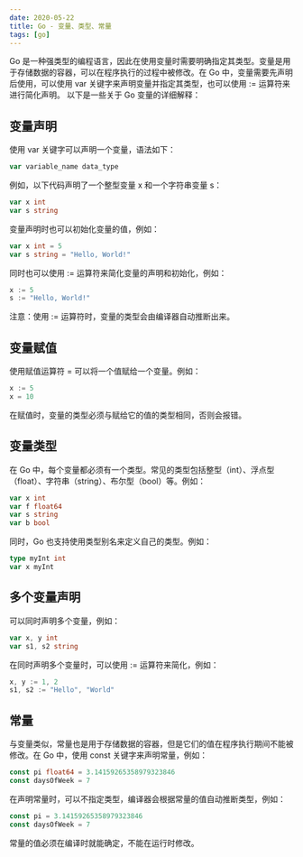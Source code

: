 ```yaml
---
date: 2020-05-22
title: Go - 变量、类型、常量
tags: [go]
---
```


Go 是一种强类型的编程语言，因此在使用变量时需要明确指定其类型。变量是用于存储数据的容器，可以在程序执行的过程中被修改。在 Go 中，变量需要先声明后使用，可以使用 var 关键字来声明变量并指定其类型，也可以使用 := 运算符来进行简化声明。
以下是一些关于 Go 变量的详细解释：

## 变量声明

使用 var 关键字可以声明一个变量，语法如下：

```go
var variable_name data_type
```

例如，以下代码声明了一个整型变量 x 和一个字符串变量 s：

```go
var x int
var s string
```

变量声明时也可以初始化变量的值，例如：

```go
var x int = 5
var s string = "Hello, World!"
```

同时也可以使用 := 运算符来简化变量的声明和初始化，例如：

```go
x := 5
s := "Hello, World!"
```

注意：使用 := 运算符时，变量的类型会由编译器自动推断出来。

## 变量赋值

使用赋值运算符 = 可以将一个值赋给一个变量。例如：

```go
x := 5
x = 10
```

在赋值时，变量的类型必须与赋给它的值的类型相同，否则会报错。

## 变量类型

在 Go 中，每个变量都必须有一个类型。常见的类型包括整型（int）、浮点型（float）、字符串（string）、布尔型（bool）等。例如：

```go
var x int
var f float64
var s string
var b bool
```

同时，Go 也支持使用类型别名来定义自己的类型。例如：

```go
type myInt int
var x myInt
```

## 多个变量声明

可以同时声明多个变量，例如：

```go
var x, y int
var s1, s2 string
```

在同时声明多个变量时，可以使用 := 运算符来简化，例如：

```go
x, y := 1, 2
s1, s2 := "Hello", "World"
```

## 常量

与变量类似，常量也是用于存储数据的容器，但是它们的值在程序执行期间不能被修改。在 Go 中，使用 const 关键字来声明常量，例如：

```go
const pi float64 = 3.14159265358979323846
const daysOfWeek = 7
```

在声明常量时，可以不指定类型，编译器会根据常量的值自动推断类型，例如：

```go
const pi = 3.14159265358979323846
const daysOfWeek = 7
```

常量的值必须在编译时就能确定，不能在运行时修改。

